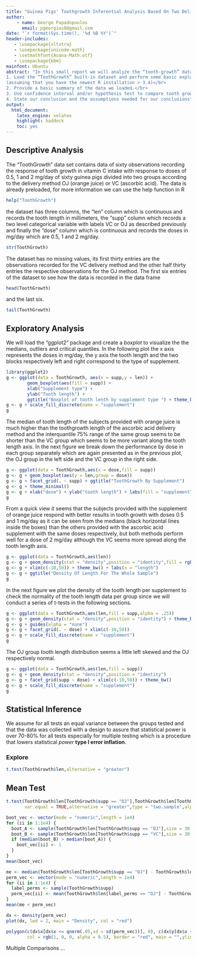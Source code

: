 ```yaml
---
title: "Guinea Pigs' Toothgrowth Inferential Analysis Based On Two Delivery Methods"
author: 
    - name: George Papadopoulos 
      email: pgeorgios8@gmail.com
date: "`r format(Sys.time(), '%d %B %Y')`"
header-includes:
   - \usepackage{xltxtra}
   - \usepackage{unicode-math}
   - \setmathfont{Asana-Math.otf}
   - \usepackage{bbm}
mainfont: Ubuntu
abstract: "In this small report we will analyze the “tooth-growth” dataset and perform  the analysis in four steps</br>
1. Load the “ToothGrowth” built-in dataset and perform some basic exploratory data analysis.
(assuming that you have the newest R installation > 3.4)</br>
2. Provide a basic summary of the data we loaded.</br>
3. Use confidence interval and/or hypothesis test to compare tooth growth by supp and dose.</br>
4. State our conclusion and the assumptions needed for our conclusions"
output:
  html_document:
    latex_engine: xelatex
    highlight: haddock
    toc: yes
---
```


## Descriptive Analysis

The "ToothGrowth" data set contains data of sixty observations recording the response of  tooth growth in 
vitamin C intake with response to doses of 0.5, 1 and 2 mg/day of sixty guinea pigs divided into two groups 
according to the delivery method OJ (orange juice) or VC (ascorbic acid). The data is already preloaded, for
more information we can use the help function in R

```r
help("ToothGrowth")
```

the dataset has three columns, the "len" column  which is continuous and records the tooth length in millimeters, the 
"supp" column which records a two level categorical variable with labels VC or OJ as described
previously and finally the "dose" column which is continuous and records the doses in mg/day which are 0.5, 1 and 
2 mg/day. 

```r
str(ToothGrowth)
```

The dataset has no missing values, its first thirty entries 
are the observations recorded for the VC delivery method and the other half thirty entries the respective 
observations for the OJ method. The first six entries of the dataset to see how the data is recorded in the 
data frame

```r
head(ToothGrowth)
```

and the last six.

```r
tail(ToothGrowth)
```

## Exploratory Analysis

We will load the "ggplot2" package and create a _boxplot_ to visualize the 
the medians, outliers and critical quantiles. In the following plot the x axis represents
the doses in mg/day, the y axis the tooth length and the two blocks respectively left and right correspond
to the type of supplement.

```r
library(ggplot2)
g <- ggplot(data = ToothGrowth, aes(x = supp,y = len)) +
        geom_boxplot(aes(fill = supp)) +
        xlab("Supplement type") +
        ylab("Tooth length") + 
        ggtitle("Boxplot of tooth lenth by supplement type ") + theme_bw(base_size = 12)
g <- g + scale_fill_discrete(name = "supplement")
g
```

The median of tooth length of the subjects provided with orange juice is much higher than the toothgrowth length 
of the ascorbic acid delivery method and the interquantile 75% range of the same group seems to be shorter than the VC 
group which seems to be more variant along the tooth length axis. In the next figure we break down the performance by
dose in each group separately which are again presented as in the previous plot,
the OJ group in the left side and the VC group in the right side.

```r
g <- ggplot(data = ToothGrowth,aes(x = dose,fill = supp))
g <- g + geom_boxplot(aes(y = len,group = dose))
g <- g + facet_grid(. ~ supp) + ggtitle("ToothGrowth By Supplement")
g <- g + theme_minimal() 
g <- g + xlab("dose") + ylab("tooth length") + labs(fill = "supplement")
g
```

From a quick view it seems that the subjects provided with the supplement of orange juice respond with better results 
in tooth growth with doses 0.5 and 1 mg/day as it can be seen from the medians (black horizontal lines inside the 
boxes) than the others provided with the ascorbic acid supplement with the same doses respectively, but both methods 
perform well for a dose of 2 mg/day although the VC seems more spread along the tooth length axis. 

```r
g <- ggplot(data = ToothGrowth,aes(len))
g <- g + geom_density(stat = "density",position = "identity",fill = rgb(0,0,1,.2))
g <- g + xlim(c(-10,50)) + theme_bw() + labs(x = "length") 
g <- g + ggtitle("Density Of Length For The Whole Sample")
g
```

In the next figure we plot the density of the tooth length per supplement to check the normality of 
the tooth length data per group since we will conduct a series of t-tests in the following sections.

```r
g <- ggplot(data = ToothGrowth,aes(len,fill = supp,alpha = .25))
g <- g + geom_density(stat = "density",position = "identity") + theme_bw() 
g <- g + guides(alpha = "none")
g <- g + facet_grid(. ~ dose) + xlim(c(-10,50)) 
g <- g + scale_fill_discrete(name = "supplement")
g
```

The OJ group tooth length distribution seems a little left skewed and the OJ respectively normal.

```r
g <- ggplot(data = ToothGrowth,aes(len,fill = supp))
g <- g + geom_density(stat = "density",position = "identity")
g <- g + facet_grid(supp ~ dose) + xlim(c(-10,50)) + theme_bw() 
g <- g + scale_fill_discrete(name = "supplement")
g
```

## Statistical Inference

We assume for all tests an equal variance between the groups tested and that the data was collected with 
a design to assure that statistical power is over 70-80% for all tests especially for multiple testing which 
is a procedure that lowers statistical _power_ __type I error inflation__.

### Explore 

```r
t.test(ToothGrowth$len,alternative = "greater")
```

## Mean Test

```r
t.test(ToothGrowth$len[ToothGrowth$supp == "OJ"],ToothGrowth$len[ToothGrowth$supp == "VC"],
       var.equal = TRUE,alternative = "greater",type = "two.sample",alpha = 0.05)
```

```r
boot_vec <- vector(mode = "numeric",length = 1e4)
for (ii in 1:1e4) {
  boot_A <- sample(ToothGrowth$len[ToothGrowth$supp == "OJ"],size = 30,replace = TRUE)
  boot_B <- sample(ToothGrowth$len[ToothGrowth$supp == "VC"],size = 30,replace = TRUE)
  if (median(boot_B) > median(boot_A)) {
    boot_vec[ii] <- 1
  }
}
mean(boot_vec)
```


```r
me <- median(ToothGrowth$len[ToothGrowth$supp == "OJ"] - ToothGrowth$len[ToothGrowth$supp == "VC"])
perm_vec <- vector(mode = "numeric",length = 1e4)
for (ii in 1:1e4) {
  label_perms <- sample(ToothGrowth$supp)
  perm_vec[ii] <- mean(ToothGrowth$len[label_perms == "OJ"] - ToothGrowth$len[label_perms == "VC"])
}
mean(me < perm_vec)

dx <- density(perm_vec)
plot(dx, lwd = 2, main = "Density", col = "red")

polygon(c(dx$x[dx$x <= qnorm(.05,sd = sd(perm_vec))], 0), c(dx$y[dx$x <= qnorm(0.05,sd = sd(perm_vec))], qnorm(.05,sd=sd(perm_vec))),
        col = rgb(1, 0, 0, alpha = 0.5), border = "red", main = "",ylim = c(0,02))
```

Multiple Comparisons ...
